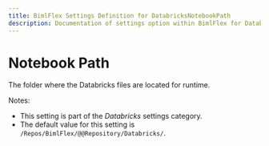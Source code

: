 ---
title: BimlFlex Settings Definition for DatabricksNotebookPath
description: Documentation of settings option within BimlFlex for DatabricksNotebookPath
---
<head>
  <meta name="varigenceProduct" content="BimlFlex"></meta>
  <meta name="varigenceArticleType" content="Reference"></meta>
</head>


# Notebook Path

The folder where the Databricks files are located for runtime.

Notes:

* This setting is part of the *Databricks* settings category.
* The default value for this setting is `/Repos/BimlFlex/@@Repository/Databricks/`.
